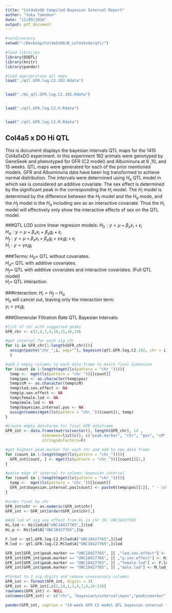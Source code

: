 ```yaml
---
title: "Col4a5xDO Compiled Bayesian Interval Report"
author: "Yuka Takemon"
date: "11/09/2016"
output: pdf_document
---
```


```r
#setdirectory
setwd("~/Desktop/Col4a5xDO/R_col4a5xdo/qtl/")

#load libraries
library(DOQTL)
library(knitr)
library(pander)

#load appropritate qtl maps 
load("./qtl.GFR.log.C2.192.Rdata")


load("./Hi_qtl.GFR.log.C2.192.Rdata")


load("./qtl.GFR.log.C2.F.Rdata")


load("./qtl.GFR.log.C2.M.Rdata")

```

## Col4a5 x DO Hi QTL 

This is document displays the  bayesian intervals QTL maps for the 1415 Col4a5xDO experiment. In this experiment 192 animals were genotyped by GeneSeek and phenotyped for GFR (C2 model) and Albuminura at 6 ,10, and 15 weeks. QTL maps were generated for each of the prior mentioned models. GFR and Albuminuria data have been log transformed to achieve normal distribution.
The intervals were determined using $H_{a}$ QTL model in which sex is considered an additive covariate. The sex effect is determined by the significant peak in the corresponding the $H_{i}$ model. 
The $H_{i}$ model is determined by the difference between the $H_{f}$ model and the $H_{a}$ mode, and the $H_{f}$ model is the $H_{a}$ including sex as an interactive covariate. Thus the $H_{i}$ model will effectively only show the interactive effects of sex on the QTL model. 

###QTL LOD score linear regresion models:
$H_{0} : y = \mu + \beta_{x} x_{i} + \epsilon_{i}$\
$H_{a} : y = \mu + \beta_{x} x_{i} + \beta_{x} g_{i} + \epsilon_{i}$\
$H_{f} : y = \mu + \beta_{x} x_{i} + \beta_{x} g_{i} + \gamma x_{i} g_{i} + \epsilon_{i}$\
$H_{i} : y = \gamma x_{i} g_{i}$

###Terms:
$H_{0} =$ QTL without covariates.\
$H_{a} =$ QTL with additive covariates.\
$H_{f} =$ QTL with additive covariates and interactive covariates. (Full QTL model)\
$H_{i} =$ QTL interaction.

###Interaction:
$H_{i} = H_{f} - H_{a}$\
$H_{0}$ will cancel out, leaving only the interaction term:\
$y_{i} = \gamma x_{i} g_{i}$

\scriptsize

###Glomerular Filtration Rate QTL Bayesian Intervals:
```r
#list of chr with suggested peaks
GFR_chr <- c(2,4,7,9,10,15,16,19)

#get interval for each sig chr
for (i in GFR_chr[1:length(GFR_chr)]){
  assign(paste("chr_",i, sep=""), bayesint(qtl.GFR.log.C2.192, chr = i))
  }

#add 3 empty columns to each data.frame to match final dimension
for (count in 1:length(mget(ls(pattern = "chr_")))){
  temp <-  mget(ls(pattern = "chr_"))[[count]]
  temp$pos <- as.character(temp$pos)
  temp$cM <- as.character(temp$cM)
  temp$lod.sex.effect <- NA
  temp$p.sex.effect <- NA
  temp$female.lod <- NA
  temp$male.lod <- NA
  temp$bayesian.interval.pos <- NA
  assign(names(mget(ls(pattern = "chr_"))[count]), temp)
}

#Create empty datafarme for final GFR dataframe
GFR_int <- data.frame(matrix(vector(), length(GFR_chr), 14 ,
                dimnames=list(c(), c("peak.marker", "chr", "pos", "cM", "perc.var", "lrs", "lod", "p", "neg.log10.p", "lod.sex.effect","p.sex.effect","female.lod", "male.lod", "bayesian.interval.pos"))),
                stringsAsFactors=F)

#get highest peak.marker for each chr and add to new data frame
for (count in 1:length(mget(ls(pattern = "chr_")))){
  GFR_int[count, ] <- mget(ls(pattern = "chr_"))[[count]][2,]
}

#paste edge of interval to column: bayesian interval
for (count in 1:length(mget(ls(pattern = "chr_")))){
  temp <-  mget(ls(pattern = "chr_"))[[count]]
  GFR_int$bayesian.interval.pos[count] <- paste0(temp$pos[[1]], " - \n", temp$pos[[3]]) 
}

#order final by chr 
GFR_int$chr <- as.numeric(GFR_int$chr)
GFR_int <- GFR_int[order(GFR_int$chr),]

#Add lod of sig sex effect from Hi in chr 10: UNC18427765
Hi.lod <- Hi$lod$A["UNC18427765",]$lod
Hi.p <- Hi$lod$A["UNC18427765",]$p

F.lod <- qtl.GFR.log.C2.F$lod$A["UNC18427765",]$lod
M.lod <- qtl.GFR.log.C2.M$lod$A["UNC18427765",]$lod

GFR_int[GFR_int$peak.marker == "UNC18427765", ][ ,"lod.sex.effect"] <- Hi.lod
GFR_int[GFR_int$peak.marker == "UNC18427765", ][ ,"p.sex.effect"] <- Hi.p
GFR_int[GFR_int$peak.marker == "UNC18427765", ][ ,"female.lod"] <- F.lod
GFR_int[GFR_int$peak.marker == "UNC18427765", ][ ,"male.lod"] <- M.lod

#format to 3 sig digits and remove unnecessary columns
GFR_int <- format(GFR_int, digits = 3)
GFR_int <- GFR_int[,c(2,14,1,3,4,7,8,10:13)]
rownames(GFR_int) <- NULL
colnames(GFR_int) <- c("chr", "bayesian\ninterval\npos","peak\nmarker", "pos", "cM","lod","p","sex\neffect\nlod", "sex\neffect\np","female\nlod","male\nlod")
```
```r
pander(GFR_int, caption = "14-week GFR C2 model QTL bayesian interval table.",split.cells = 5, split.t)
```

